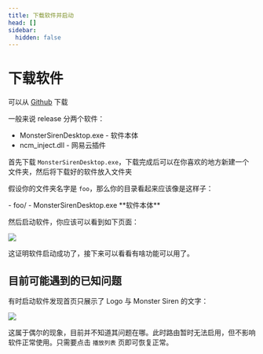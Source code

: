 ```yaml
---
title: 下载软件并启动
head: []
sidebar:
  hidden: false
---
```



# 下载软件

可以从 [Github](https://github.com/QingXia-Ela/MonsterSirenDesktop/releases) 下载

一般来说 release 分两个软件：

- MonsterSirenDesktop.exe - 软件本体
- ncm_inject.dll - 网易云插件

首先下载 `MonsterSirenDesktop.exe`，下载完成后可以在你喜欢的地方新建一个文件夹，然后将下载好的软件放入文件夹

假设你的文件夹名字是 `foo`，那么你的目录看起来应该像是这样子：


<FileTree>
- foo/
  - MonsterSirenDesktop.exe **软件本体**
</FileTree>

然后启动软件，你应该可以看到如下页面：

![](../../../assets/起步/1.png)

这证明软件启动成功了，接下来可以看看有啥功能可以用了。

## 目前可能遇到的已知问题

有时启动软件发现首页只展示了 Logo 与 Monster Siren 的文字：

![](../../../assets/起步/2.png)

这属于偶尔的现象，目前并不知道其问题在哪。此时路由暂时无法启用，但不影响软件正常使用。只需要点击 `播放列表` 页即可恢复正常。
